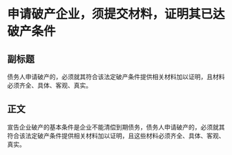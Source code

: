 # 申请破产企业，须提交材料，证明其已达破产条件
## 副标题
债务人申请破产的，必须就其符合该法定破产条件提供相关材料加以证明，且材料必须齐全、具体、客观、真实。
## 正文
宣告企业破产的基本条件是企业不能清偿到期债务，债务人申请破产的，必须就其符合该法定破产条件提供相关材料加以证明，且这些材料必须齐全、具体、客观、真实。